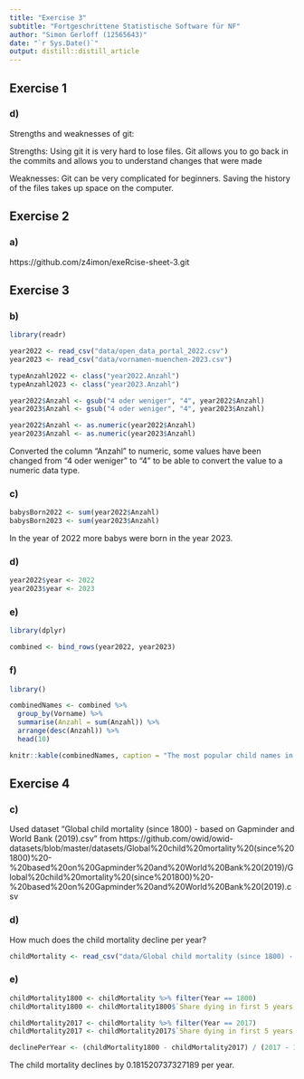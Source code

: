 ```yaml
---
title: "Exercise 3"
subtitle: "Fortgeschrittene Statistische Software für NF"
author: "Simon Gerloff (12565643)"
date: "`r Sys.Date()`"
output: distill::distill_article
---
```


## Exercise 1
### d)

Strengths and weaknesses of git:

Strengths: 
Using git it is very hard to lose files. Git allows you to go back in the commits and allows you to understand changes that were made

Weaknesses: 
Git can be very complicated for beginners. Saving the history of the files takes up space on the computer.

## Exercise 2
### a)

https://github.com/z4imon/exeRcise-sheet-3.git

## Exercise 3
### b)

```r

library(readr)

year2022 <- read_csv("data/open_data_portal_2022.csv")
year2023 <- read_csv("data/vornamen-muenchen-2023.csv")

typeAnzahl2022 <- class("year2022.Anzahl")
typeAnzahl2023 <- class("year2023.Anzahl")

year2022$Anzahl <- gsub("4 oder weniger", "4", year2022$Anzahl)
year2023$Anzahl <- gsub("4 oder weniger", "4", year2023$Anzahl)

year2022$Anzahl <- as.numeric(year2022$Anzahl)
year2023$Anzahl <- as.numeric(year2023$Anzahl)

```
Converted the column "Anzahl" to numeric, some values have been changed from "4 oder weniger" to "4" to be able to convert the value to a numeric data type.

### c)
```r

babysBorn2022 <- sum(year2022$Anzahl)
babysBorn2023 <- sum(year2023$Anzahl)

```

In the year of 2022 more babys were born in the year 2023.

### d)
```r

year2022$year <- 2022
year2023$year <- 2023

```

### e)
```r

library(dplyr)

combined <- bind_rows(year2022, year2023)

```


### f)
```r

library()

combinedNames <- combined %>% 
  group_by(Vorname) %>% 
  summarise(Anzahl = sum(Anzahl)) %>% 
  arrange(desc(Anzahl)) %>% 
  head(10)

knitr::kable(combinedNames, caption = "The most popular child names in 2022 and 2023")

```

## Exercise 4
### c)
Used dataset "Global child mortality (since 1800) - based on Gapminder and World Bank (2019).csv" from https://github.com/owid/owid-datasets/blob/master/datasets/Global%20child%20mortality%20(since%201800)%20-%20based%20on%20Gapminder%20and%20World%20Bank%20(2019)/Global%20child%20mortality%20(since%201800)%20-%20based%20on%20Gapminder%20and%20World%20Bank%20(2019).csv

### d)
How much does the child mortality decline per year?

```r

childMortality <- read_csv("data/Global child mortality (since 1800) - based on Gapminder and World Bank (2019).csv")

```

### e)
```r

childMortality1800 <- childMortality %>% filter(Year == 1800)
childMortality1800 <- childMortality1800$`Share dying in first 5 years (based on Gapminder and World Bank (2019))`

childMortality2017 <- childMortality %>% filter(Year == 2017)
childMortality2017 <- childMortality2017$`Share dying in first 5 years (based on Gapminder and World Bank (2019))`

declinePerYear <- (childMortality1800 - childMortality2017) / (2017 - 1800)

```

The child mortality declines by 0.181520737327189 per year.


